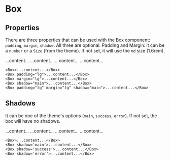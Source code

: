 
# Box

## Properties
There are three properties that can be used with the Box component: `padding`, `margin`, `shadow`. All three are optional.
Padding and Margin: it can be a `number` or a `Size` (from the theme). If not set, it will use the `md` size (1.6rem).

<Card>
  <Row>
    <Box shadow='main'>...content...</Box>
  </Row>
  <Row>
    <Box padding="lg" shadow='main'>...content...</Box>
  </Row>
  <Row>
    <Box margin="lg" shadow='main'>...content...</Box>
  </Row>
  <Row>
    <Box padding="lg" margin="lg" shadow='main'>...content...</Box>
  </Row>
</Card>

```tsx
<Box>...content...</Box>
<Box padding="lg">...content...</Box>
<Box margin="lg">...content...</Box>
<Box shadow="main">...content...</Box>
<Box padding="lg" margin="lg" shadow="main">...content...</Box>
```

## Shadows
It can be one of the theme's options (`main`, `success`, `error`). If not set, the box will have no shadows.

<Card>
  <Row>
    <Box>...content...</Box>
  </Row>
  <Row>
    <Box shadow='main'>...content...</Box>
  </Row>
  <Row>
    <Box shadow='success'>...content...</Box>
  </Row>
  <Row>
    <Box shadow='error'>...content...</Box>
  </Row>
</Card>

```tsx
<Box>...content...</Box>
<Box shadow='main'>...content...</Box>
<Box shadow='success'>...content...</Box>
<Box shadow='error'>...content...</Box>
```
